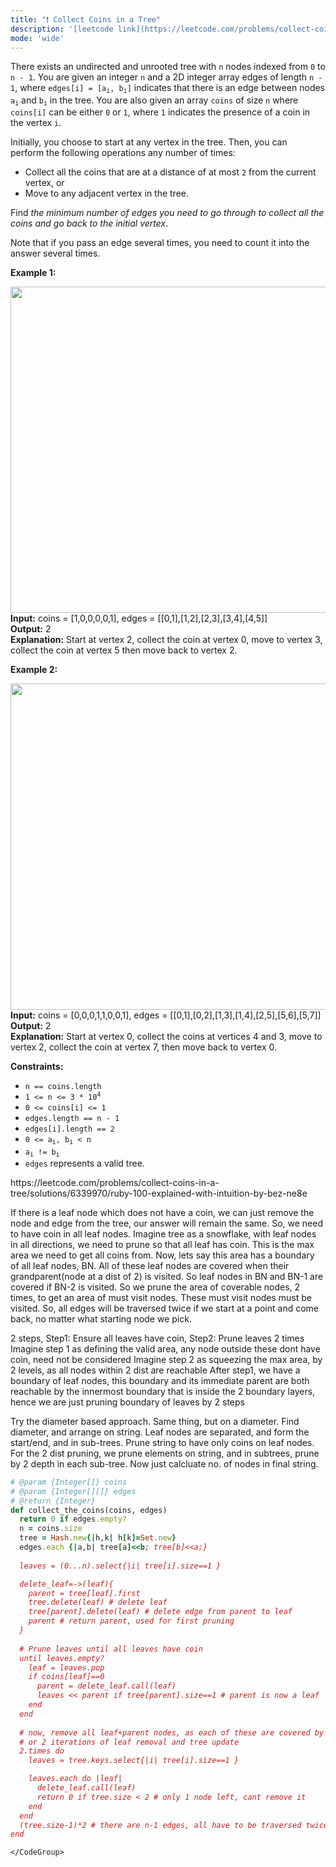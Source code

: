 ```yaml
---
title: "❗️ Collect Coins in a Tree"
description: '[leetcode link](https://leetcode.com/problems/collect-coins-in-a-tree/description/)'
mode: 'wide'
---
```

<Tabs>
  <Tab title="Question" icon="circle-question" iconType="regular">
    <Card>
      <p>There exists an undirected and unrooted tree with <code>n</code> nodes indexed from <code>0</code> to <code>n - 1</code>. You are given an integer <code>n</code> and a 2D integer array edges of length <code>n - 1</code>, where <code>edges[i] = [a<sub>i</sub>, b<sub>i</sub>]</code> indicates that there is an edge between nodes <code>a<sub>i</sub></code> and <code>b<sub>i</sub></code> in the tree. You are also given&nbsp;an array <code>coins</code> of size <code>n</code> where <code>coins[i]</code> can be either <code>0</code> or <code>1</code>, where <code>1</code> indicates the presence of a coin in the vertex <code>i</code>.</p>  <p>Initially, you choose to start at any vertex in&nbsp;the tree.&nbsp;Then, you can perform&nbsp;the following operations any number of times:&nbsp;</p>  <ul>  <li>Collect all the coins that are at a distance of at most <code>2</code> from the current vertex, or</li>  <li>Move to any adjacent vertex in the tree.</li> </ul>  <p>Find <em>the minimum number of edges you need to go through to collect all the coins and go back to the initial vertex</em>.</p>  <p>Note that if you pass an edge several times, you need to count it into the answer several times.</p>   <p><strong class="example">Example 1:</strong></p> <img alt="" src="https://assets.leetcode.com/uploads/2023/03/01/graph-2.png" style="width: 522px; height: 522px;" />  <strong>Input:</strong> coins = [1,0,0,0,0,1], edges = [[0,1],[1,2],[2,3],[3,4],[4,5]] <br/> <strong>Output:</strong> 2 <br/> <strong>Explanation:</strong> Start at vertex 2, collect the coin at vertex 0, move to vertex 3, collect the coin at vertex 5 then move back to vertex 2.   <p><strong class="example">Example 2:</strong></p> <img alt="" src="https://assets.leetcode.com/uploads/2023/03/02/graph-4.png" style="width: 522px; height: 522px;" />  <strong>Input:</strong> coins = [0,0,0,1,1,0,0,1], edges = [[0,1],[0,2],[1,3],[1,4],[2,5],[5,6],[5,7]] <br/> <strong>Output:</strong> 2 <br/> <strong>Explanation:</strong> Start at vertex 0, collect the coins at vertices 4 and 3, move to vertex 2,  collect the coin at vertex 7, then move back to vertex 0.    <p><strong>Constraints:</strong></p>  <ul>  <li><code>n == coins.length</code></li>  <li><code>1 &lt;= n &lt;= 3 * 10<sup>4</sup></code></li>  <li><code>0 &lt;= coins[i] &lt;= 1</code></li>  <li><code>edges.length == n - 1</code></li>  <li><code>edges[i].length == 2</code></li>  <li><code>0 &lt;= a<sub>i</sub>, b<sub>i</sub> &lt; n</code></li>  <li><code>a<sub>i</sub> != b<sub>i</sub></code></li>  <li><code>edges</code> represents a valid tree.</li> </ul> 
    </Card>
  </Tab>
  <Tab title="Solution" icon="lightbulb" iconType="regular" >
    <Card>
      https://leetcode.com/problems/collect-coins-in-a-tree/solutions/6339970/ruby-100-explained-with-intuition-by-bez-ne8e

If there is a leaf node which does not have a coin, we can just remove the node and edge from the tree, our answer will remain the same. So, we need to have coin in all leaf nodes. Imagine tree as a snowflake, with leaf nodes in all directions, we need to prune so that all leaf has coin. This is the max area we need to get all coins from. Now, lets say this area has a boundary of all leaf nodes, BN. All of these leaf nodes are covered when their grandparent(node at a dist of 2) is visited. So leaf nodes in BN and  BN-1 are covered if BN-2 is visited. So we prune the area of coverable nodes, 2 times, to get an area of must visit nodes. These must visit nodes must be visited. So, all edges will be traversed twice if we start at a point and come back, no matter what starting node we pick.

2 steps, Step1: Ensure all leaves have coin, Step2: Prune leaves 2 times
Imagine step 1 as defining the valid area, any node outside these dont have coin, need not be considered
Imagine step 2 as squeezing the max area, by 2 levels, as all nodes within 2 dist are reachable
After step1, we have a boundary of leaf nodes, this boundary and its immediate parent are both reachable
by the innermost boundary that is inside the 2 boundary layers, hence we are just pruning boundary of leaves by 2 steps

Try the diameter based approach. Same thing, but on a diameter. Find diameter, and arrange on string. Leaf nodes are separated, and form the start/end, and in sub-trees. Prune string to have only coins on leaf nodes. 
For the 2 dist pruning, we prune elements on string, and in subtrees, prune by 2 depth in each sub-tree. Now just calcluate no. of nodes in final string.
</Card>
  <Expandable title="code">
    <CodeGroup dropdown>
```ruby title="Collect Coins in a Tree" lines
# @param {Integer[]} coins
# @param {Integer[][]} edges
# @return {Integer}
def collect_the_coins(coins, edges)
  return 0 if edges.empty?
  n = coins.size
  tree = Hash.new{|h,k| h[k]=Set.new}
  edges.each {|a,b| tree[a]<<b; tree[b]<<a;}
  
  leaves = (0...n).select{|i| tree[i].size==1 }

  delete_leaf=->(leaf){
    parent = tree[leaf].first
    tree.delete(leaf) # delete leaf
    tree[parent].delete(leaf) # delete edge from parent to leaf
    parent # return parent, used for first pruning
  }
  
  # Prune leaves until all leaves have coin
  until leaves.empty?
    leaf = leaves.pop
    if coins[leaf]==0
      parent = delete_leaf.call(leaf)
      leaves << parent if tree[parent].size==1 # parent is now a leaf
    end
  end
  
  # now, remove all leaf+parent nodes, as each of these are covered by grand-parent node
  # or 2 iterations of leaf removal and tree update
  2.times do
    leaves = tree.keys.select{|i| tree[i].size==1 }

    leaves.each do |leaf|
      delete_leaf.call(leaf)
      return 0 if tree.size < 2 # only 1 node left, cant remove it
    end
  end
  (tree.size-1)*2 # there are n-1 edges, all have to be traversed twice
end
```
    </CodeGroup>
  </Expandable>
  </Tab>
</Tabs>